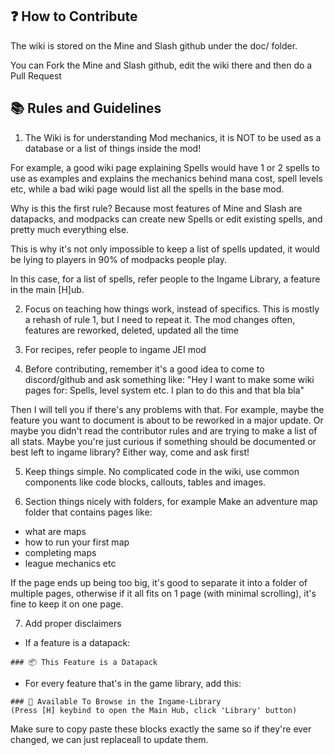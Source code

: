 ## ❓ How to Contribute

The wiki is stored on the Mine and Slash github under the doc/ folder.

You can Fork the Mine and Slash github, edit the wiki there and then do a Pull Request

## 📚 Rules and Guidelines

1) The Wiki is for understanding Mod mechanics, it is NOT to be used as a database or a list of things inside the mod!

For example, a good wiki page explaining Spells would have 1 or 2 spells to use as examples and explains the mechanics behind mana cost, spell levels etc,
while a bad wiki page would list all the spells in the base mod.

Why is this the first rule?
Because most features of Mine and Slash are datapacks, and modpacks can create new Spells or edit existing spells, and pretty much everything else.

This is why it's not only impossible to keep a list of spells updated, it would be lying to players in 90% of modpacks people play.

In this case, for a list of spells, refer people to the Ingame Library, a feature in the main [H]ub.

2) Focus on teaching how things work, instead of specifics.
This is mostly a rehash of rule 1, but I need to repeat it. The mod changes often, features are reworked, deleted, updated all the time

3) For recipes, refer people to ingame JEI mod

4) Before contributing, remember it's a good idea to come to discord/github and ask something like:
"Hey I want to make some wiki pages for: Spells, level system etc.
I plan to do this and that bla bla"

Then I will tell you if there's any problems with that. For example, maybe the feature you want to document is about to be reworked in a major update.
Or maybe you didn't read the contributor rules and are trying to make a list of all stats.
Maybe you're just curious if something should be documented or best left to ingame library?
Either way, come and ask first!

5) Keep things simple. No complicated code in the wiki, use common components like code blocks, callouts, tables and images.

6) Section things nicely with folders, for example Make an adventure map folder that contains pages like:
- what are maps
- how to run your first map
- completing maps
- league mechanics
etc

If the page ends up being too big, it's good to separate it into a folder of multiple pages, otherwise if it all fits on 1 page (with minimal scrolling), it's fine to keep it on one page.

7) Add proper disclaimers

- If a feature is a datapack:
```
### 📦 This Feature is a Datapack
```

- For every feature that's in the game library, add this:
```
### 📖 Available To Browse in the Ingame-Library
(Press [H] keybind to open the Main Hub, click 'Library' button)
```

Make sure to copy paste these blocks exactly the same so if they're ever changed, we can just replaceall to update them.